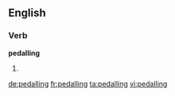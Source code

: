 ==English==

===Verb===
'''pedalling'''

# {{context|British|lang=en}} {{present participle of|pedal}}

[[de:pedalling]]
[[fr:pedalling]]
[[ta:pedalling]]
[[vi:pedalling]]